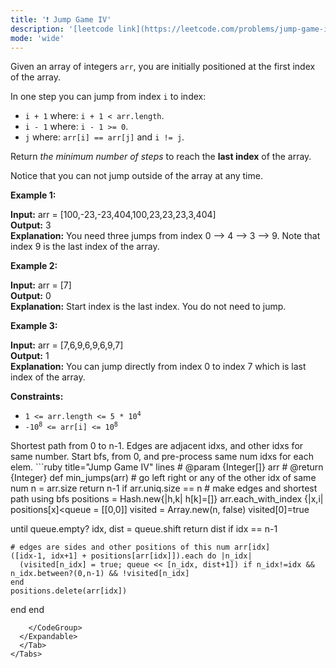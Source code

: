 ```yaml
---
title: '❗️ Jump Game IV'
description: '[leetcode link](https://leetcode.com/problems/jump-game-iv/description/)'
mode: 'wide'
---
```

<Tabs>
  <Tab title="Question" icon="circle-question" iconType="regular">
    <Card>
      <p>Given an array of&nbsp;integers <code>arr</code>, you are initially positioned at the first index of the array.</p>  <p>In one step you can jump from index <code>i</code> to index:</p>  <ul>  <li><code>i + 1</code> where:&nbsp;<code>i + 1 &lt; arr.length</code>.</li>  <li><code>i - 1</code> where:&nbsp;<code>i - 1 &gt;= 0</code>.</li>  <li><code>j</code> where: <code>arr[i] == arr[j]</code> and <code>i != j</code>.</li> </ul>  <p>Return <em>the minimum number of steps</em> to reach the <strong>last index</strong> of the array.</p>  <p>Notice that you can not jump outside of the array at any time.</p>   <p><strong class="example">Example 1:</strong></p>   <strong>Input:</strong> arr = [100,-23,-23,404,100,23,23,23,3,404] <br/> <strong>Output:</strong> 3 <br/> <strong>Explanation:</strong> You need three jumps from index 0 --&gt; 4 --&gt; 3 --&gt; 9. Note that index 9 is the last index of the array.   <p><strong class="example">Example 2:</strong></p>   <strong>Input:</strong> arr = [7] <br/> <strong>Output:</strong> 0 <br/> <strong>Explanation:</strong> Start index is the last index. You do not need to jump.   <p><strong class="example">Example 3:</strong></p>   <strong>Input:</strong> arr = [7,6,9,6,9,6,9,7] <br/> <strong>Output:</strong> 1 <br/> <strong>Explanation:</strong> You can jump directly from index 0 to index 7 which is last index of the array.    <p><strong>Constraints:</strong></p>  <ul>  <li><code>1 &lt;= arr.length &lt;= 5 * 10<sup>4</sup></code></li>  <li><code>-10<sup>8</sup> &lt;= arr[i] &lt;= 10<sup>8</sup></code></li> </ul> 
    </Card>
  </Tab>
  <Tab title="Solution" icon="lightbulb" iconType="regular" >
    <Card>
      Shortest path from 0 to n-1. Edges are adjacent idxs, and other idxs for same number. Start bfs, from 0, and pre-process same num idxs for each elem.
    </Card>
  <Expandable title="code">
    <CodeGroup dropdown>
```ruby title="Jump Game IV" lines
# @param {Integer[]} arr
# @return {Integer}
def min_jumps(arr)
  # go left right or any of the other idx of same num
  n = arr.size
  return n-1 if arr.uniq.size == n
  # make edges and shortest path using bfs
  positions = Hash.new{|h,k| h[k]=[]}
  arr.each_with_index {|x,i| positions[x]<<i}
  
  queue = [[0,0]]
  visited = Array.new(n, false)
  visited[0]=true

  until queue.empty?
    idx, dist = queue.shift
    return dist if idx == n-1

    # edges are sides and other positions of this num arr[idx]
    ([idx-1, idx+1] + positions[arr[idx]]).each do |n_idx|
      (visited[n_idx] = true; queue << [n_idx, dist+1]) if n_idx!=idx && n_idx.between?(0,n-1) && !visited[n_idx]
    end
    positions.delete(arr[idx])
  end
end
```
    </CodeGroup>
  </Expandable>
  </Tab>
</Tabs>